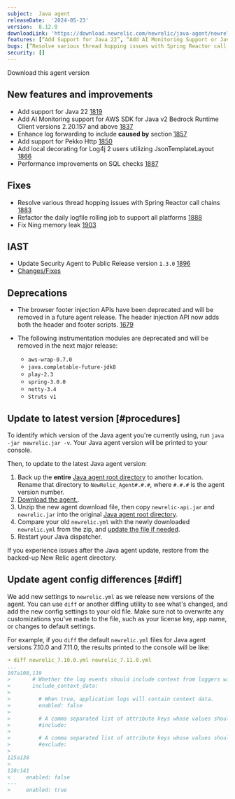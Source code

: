 ```yaml
---
subject:  Java agent
releaseDate:  '2024-05-23'
version:  8.12.0
downloadLink: 'https://download.newrelic.com/newrelic/java-agent/newrelic-agent/8.12.0/'
features: [“Add Support for Java 22”, “Add AI Monitoring Support or Java v2 Bedrock Runtime Client versions 2.20.157 and above”,  “Add support for Pekko Http”, “Enhance log forwarding to include ‘caused by’ section”]
bugs: [“Resolve various thread hopping issues with Spring Reactor call chains”, “Refactor the daily logfile rolling job to support all platforms”, “Fix Ning memory leak”]
security: []
---
```

<ButtonGroup>
  <ButtonLink
    role="button"
    to="https://download.newrelic.com/newrelic/java-agent/newrelic-agent/8.12.0/"
    variant="primary"
  >
    Download this agent version
  </ButtonLink>
</ButtonGroup>

## New features and improvements

- Add support for Java 22 [1819](https://github.com/newrelic/newrelic-java-agent/pull/1819)
- Add AI Monitoring support for AWS SDK for Java v2 Bedrock Runtime Client versions 2.20.157 and above [1837](https://github.com/newrelic/newrelic-java-agent/pull/1837)
- Enhance log forwarding to include **caused by** section [1857](https://github.com/newrelic/newrelic-java-agent/pull/1857)
- Add support for Pekko Http [1850](https://github.com/newrelic/newrelic-java-agent/pull/1850)
- Add local decorating for Log4j 2 users utilizing JsonTemplateLayout [1866](https://github.com/newrelic/newrelic-java-agent/pull/1866)
- Performance improvements on SQL checks [1887](https://github.com/newrelic/newrelic-java-agent/pull/1887)

## Fixes

- Resolve various thread hopping issues with Spring Reactor call chains [1883](https://github.com/newrelic/newrelic-java-agent/pull/1883)
- Refactor the daily logfile rolling job to support all platforms [1888](https://github.com/newrelic/newrelic-java-agent/pull/1888)
- Fix Ning memory leak [1903](https://github.com/newrelic/newrelic-java-agent/pull/1903)

## IAST
- Update Security Agent to Public Release version `1.3.0` [1896](https://github.com/newrelic/newrelic-java-agent/pull/1896)
- [Changes/Fixes](https://github.com/newrelic/csec-java-agent/releases/tag/1.3.0)

## Deprecations

- The browser footer injection APIs have been deprecated and will be removed in a future agent release. The header injection API now adds both the header and footer scripts. [1679](https://github.com/newrelic/newrelic-java-agent/pull/1679)

- The following instrumentation modules are deprecated and will be removed in the next major release:
  - `aws-wrap-0.7.0`
  - `java.completable-future-jdk8`
  - `play-2.3`
  - `spring-3.0.0`
  - `netty-3.4`
  - `Struts v1`

## Update to latest version [#procedures]

To identify which version of the Java agent you're currently using, run `java -jar newrelic.jar -v`. Your Java agent version will be printed to your console.

Then, to update to the latest Java agent version:

1. Back up the **entire** [Java agent root directory](/docs/agents/manage-apm-agents/troubleshooting/find-agent-root-directory#java-agent) to another location. Rename that directory to `NewRelic_Agent#.#.#`, where `#.#.#` is the agent version number.
2. [Download the agent.](/docs/release-notes/agent-release-notes/java-release-notes).
3. Unzip the new agent download file, then copy `newrelic-api.jar` and `newrelic.jar` into the original [Java agent root directory](/docs/agents/manage-apm-agents/troubleshooting/find-agent-root-directory#java-agent).
4. Compare your old `newrelic.yml` with the newly downloaded `newrelic.yml` from the zip, and [update the file if needed](#diff).
5. Restart your Java dispatcher.

If you experience issues after the Java agent update, restore from the backed-up New Relic agent directory.

## Update agent config differences [#diff]

We add new settings to `newrelic.yml` as we release new versions of the agent. You can use `diff` or another diffing utility to see what's changed, and add the new config settings to your old file. Make sure not to overwrite any customizations you've made to the file, such as your license key, app name, or changes to default settings.

For example, if you `diff` the default `newrelic.yml` files for Java agent versions 7.10.0 and 7.11.0, the results printed to the console will be like:

```yaml
➜ diff newrelic_7.10.0.yml newrelic_7.11.0.yml
...
107a108,119
>       # Whether the log events should include context from loggers with support for that.
>       include_context_data:
>
>         # When true, application logs will contain context data.
>         enabled: false
>
>         # A comma separated list of attribute keys whose values should be sent to New Relic.
>         #include:
>
>         # A comma separated list of attribute keys whose values should not be sent to New Relic.
>         #exclude:
>
125a138
>
128c141
<     enabled: false
---
>     enabled: true
